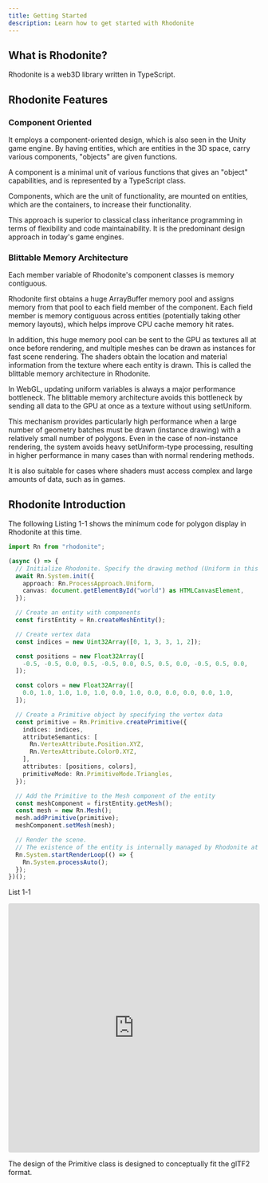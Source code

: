 ```yaml
---
title: Getting Started
description: Learn how to get started with Rhodonite
---
```



<DocLayout>

## What is Rhodonite?

Rhodonite is a web3D library written in TypeScript.

## Rhodonite Features

### Component Oriented

It employs a component-oriented design, which is also seen in the Unity game engine.
By having entities, which are entities in the 3D space, carry various components, "objects" are given functions.

A component is a minimal unit of various functions that gives an "object" capabilities, and is represented by a TypeScript class.

Components, which are the unit of functionality, are mounted on entities, which are the containers, to increase their functionality.

This approach is superior to classical class inheritance programming in terms of flexibility and code maintainability. It is the predominant design approach in today's game engines.

### Blittable Memory Architecture

Each member variable of Rhodonite's component classes is memory contiguous.

Rhodonite first obtains a huge ArrayBuffer memory pool and assigns memory from that pool to each field member of the component.
Each field member is memory contiguous across entities (potentially taking other memory layouts), which helps improve CPU cache memory hit rates.

In addition, this huge memory pool can be sent to the GPU as textures all at once before rendering, and multiple meshes can be drawn as instances for fast scene rendering.
The shaders obtain the location and material information from the texture where each entity is drawn. This is called the blittable memory architecture in Rhodonite.

In WebGL, updating uniform variables is always a major performance bottleneck.
The blittable memory architecture avoids this bottleneck by sending all data to the GPU at once as a texture without using setUniform.

This mechanism provides particularly high performance when a large number of geometry batches must be drawn (instance drawing) with a relatively small number of polygons.
Even in the case of non-instance rendering, the system avoids heavy setUniform-type processing, resulting in higher performance in many cases than with normal rendering methods.

It is also suitable for cases where shaders must access complex and large amounts of data, such as in games.

## Rhodonite Introduction

The following Listing 1-1 shows the minimum code for polygon display in Rhodonite at this time.

```typescript
import Rn from "rhodonite";

(async () => {
  // Initialize Rhodonite. Specify the drawing method (Uniform in this case) and the canvas to draw on
  await Rn.System.init({
    approach: Rn.ProcessApproach.Uniform,
    canvas: document.getElementById("world") as HTMLCanvasElement,
  });

  // Create an entity with components
  const firstEntity = Rn.createMeshEntity();

  // Create vertex data
  const indices = new Uint32Array([0, 1, 3, 3, 1, 2]);

  const positions = new Float32Array([
    -0.5, -0.5, 0.0, 0.5, -0.5, 0.0, 0.5, 0.5, 0.0, -0.5, 0.5, 0.0,
  ]);

  const colors = new Float32Array([
    0.0, 1.0, 1.0, 1.0, 1.0, 0.0, 1.0, 0.0, 0.0, 0.0, 0.0, 1.0,
  ]);

  // Create a Primitive object by specifying the vertex data
  const primitive = Rn.Primitive.createPrimitive({
    indices: indices,
    attributeSemantics: [
      Rn.VertexAttribute.Position.XYZ,
      Rn.VertexAttribute.Color0.XYZ,
    ],
    attributes: [positions, colors],
    primitiveMode: Rn.PrimitiveMode.Triangles,
  });

  // Add the Primitive to the Mesh component of the entity
  const meshComponent = firstEntity.getMesh();
  const mesh = new Rn.Mesh();
  mesh.addPrimitive(primitive);
  meshComponent.setMesh(mesh);

  // Render the scene.
  // The existence of the entity is internally managed by Rhodonite at the time of creation, so the programmer does not need to explicitly register the entity with the system.
  Rn.System.startRenderLoop(() => {
    Rn.System.processAuto();
  });
})();
```
List 1-1

<iframe src="https://codesandbox.io/embed/j5pyv8?view=preview&module=%2Fsrc%2Findex.ts"
    style="width:100%; height: 500px; border:0; border-radius: 4px; overflow:hidden;"
    title="Rhodonite_example"
    allow="accelerometer; ambient-light-sensor; camera; encrypted-media; geolocation; gyroscope; hid; microphone; midi; payment; usb; vr; xr-spatial-tracking"
    sandbox="allow-forms allow-modals allow-popups allow-presentation allow-same-origin allow-scripts"
></iframe>

The design of the Primitive class is designed to conceptually fit the glTF2 format.

</DocLayout>
